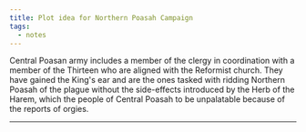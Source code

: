 ```yaml
---
title: Plot idea for Northern Poasah Campaign
tags:
  - notes
---
```



Central Poasan army includes a member of the clergy in coordination with a member of the Thirteen who are aligned with the Reformist church. They have gained the King's ear and are the ones tasked with ridding Northern Poasah of the plague without the side-effects introduced by the Herb of the Harem, which the people of Central Poasah to be unpalatable because of the reports of orgies.

* * *
